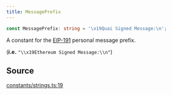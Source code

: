 ```yaml
---
title: MessagePrefix
---
```


```ts
const MessagePrefix: string = '\x19Quai Signed Message:\n';
```

A constant for the [EIP-191](https://eips.ethereum.org/EIPS/eip-191) personal message prefix.

(**i.e.** `"\\x19Ethereum Signed Message:\\n"`)

## Source

[constants/strings.ts:19](https://github.com/dominant-strategies/quais-6.js/blob/3237c5c21df47dfe74b210196b4121a22539a577/src/constants/strings.ts#L19)
